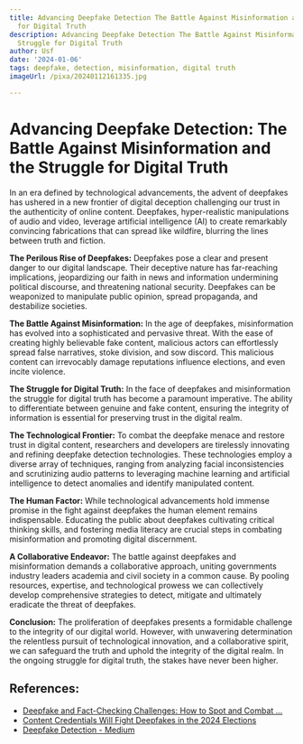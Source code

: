 ```yaml
---
title: Advancing Deepfake Detection The Battle Against Misinformation and the Struggle
  for Digital Truth
description: Advancing Deepfake Detection The Battle Against Misinformation and the
  Struggle for Digital Truth
author: Usf
date: '2024-01-06'
tags: deepfake, detection, misinformation, digital truth
imageUrl: /pixa/20240112161335.jpg

---
```

# Advancing Deepfake Detection: The Battle Against  Misinformation and the Struggle for Digital Truth

In an era defined by technological advancements, the advent of deepfakes has ushered in a new frontier of digital deception challenging our trust in the authenticity of  online content. Deepfakes, hyper-realistic manipulations of  audio and video, leverage artificial intelligence (AI) to create remarkably convincing fabrications that  can spread like wildfire, blurring the lines between truth and fiction.

**The Perilous Rise  of Deepfakes:**
Deepfakes  pose  a clear and present danger  to our  digital landscape. Their deceptive  nature has far-reaching implications, jeopardizing our faith in news and information undermining political discourse, and threatening national security. Deepfakes can be  weaponized to manipulate public opinion, spread propaganda, and destabilize  societies.

**The Battle Against Misinformation:**
In the age of deepfakes, misinformation  has evolved into a sophisticated and pervasive threat. With the ease of creating highly believable fake content, malicious actors can effortlessly  spread  false narratives, stoke division, and sow discord. This  malicious content can irrevocably damage  reputations influence elections, and even incite violence.

**The Struggle for Digital Truth:**
In the face of  deepfakes and misinformation the  struggle for digital truth has become a  paramount imperative. The ability to differentiate between  genuine  and fake content, ensuring the integrity of information is essential for  preserving trust in the digital realm.

**The Technological Frontier:**
To combat the deepfake menace and restore  trust in digital content, researchers and developers are tirelessly innovating and refining deepfake detection technologies. These technologies employ a diverse array of techniques, ranging from analyzing facial inconsistencies and scrutinizing audio  patterns  to leveraging machine learning and artificial intelligence to detect anomalies and identify manipulated content.

**The Human Factor:**
While technological advancements hold immense  promise in the fight against deepfakes the human  element remains indispensable. Educating the public about deepfakes cultivating critical thinking  skills, and fostering media literacy  are  crucial steps in combating misinformation  and promoting digital discernment.

**A Collaborative Endeavor:**
The battle  against deepfakes and misinformation demands a collaborative approach, uniting governments industry leaders academia and  civil society in  a common cause. By pooling resources, expertise, and technological prowess we can collectively develop comprehensive strategies to detect, mitigate and ultimately eradicate the threat of deepfakes.

**Conclusion:**
The proliferation of deepfakes  presents a formidable challenge to the integrity of our digital world. However, with unwavering determination the relentless pursuit of technological innovation, and  a collaborative spirit, we can safeguard the truth and  uphold the integrity of the digital  realm. In the ongoing struggle for digital truth, the stakes  have never been higher.

## References:
- [Deepfake and Fact-Checking Challenges: How to Spot and Combat ...](https://www.linkedin.com/pulse/deepfake-fact-checking-challenges-how-spot-combat-shajan-kumar-2rfhc)
- [Content Credentials Will Fight Deepfakes in the 2024 Elections](https://spectrum.ieee.org/deepfakes-election)
- [Deepfake Detection - Medium](https://medium.com/@Kevin_Finnerty_Gabagool/deepfake-detection-1b1af5e771aa)
